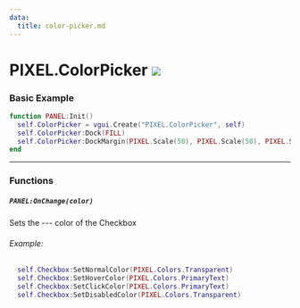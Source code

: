 ```yaml
---
data:
  title: color-picker.md
---
```


# PIXEL.ColorPicker ![](https://raw.githubusercontent.com/Pulsar-Dev/documentation/main/public/client.png)

### Basic Example

  ```lua #
  function PANEL:Init()
    self.ColorPicker = vgui.Create("PIXEL.ColorPicker", self)
    self.ColorPicker:Dock(FILL)
    self.ColorPicker:DockMargin(PIXEL.Scale(50), PIXEL.Scale(50), PIXEL.Scale(50), PIXEL.Scale(50))
  end
  ```

---

### Functions

##### `PANEL:OnChange(color)`
  Sets the --- color of the Checkbox

  ###### Example:
  ```lua #
    self.Checkbox:SetNormalColor(PIXEL.Colors.Transparent)
    self.Checkbox:SetHoverColor(PIXEL.Colors.PrimaryText)
    self.Checkbox:SetClickColor(PIXEL.Colors.PrimaryText)
    self.Checkbox:SetDisabledColor(PIXEL.Colors.Transparent)
  ```